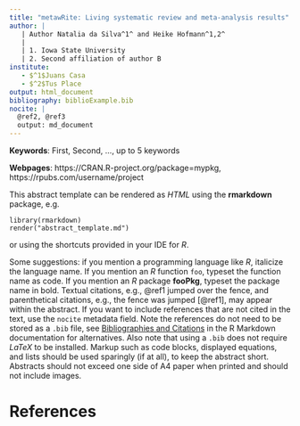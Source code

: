 ```yaml
---
title: "metawRite: Living systematic review and meta-analysis results"
author: |
   | Author Natalia da Silva^1^ and Heike Hofmann^1,2^
   |
   | 1. Iowa State University 
   | 2. Second affiliation of author B
institute: 
   - $^1$Juans Casa
   - $^2$Tus Place
output: html_document
bibliography: biblioExample.bib
nocite: | 
  @ref2, @ref3
  output: md_document
---
```






**Keywords**: First, Second, ..., up to 5 keywords

**Webpages**: https://CRAN.R-project.org/package=mypkg, https://rpubs.com/username/project

This abstract template can be rendered as *HTML* using the **rmarkdown** package, e.g.

    library(rmarkdown)
    render("abstract_template.md")
    
or using the shortcuts provided in your IDE for *R*.

Some suggestions: if you mention a programming language like *R*, italicize the language name.  If you mention an *R* function `foo`, typeset the function name as code.   If you mention an *R* package **fooPkg**, typeset the package name in bold.  Textual citations, e.g., @ref1 jumped over the fence, and parenthetical citations, e.g., the fence was jumped [@ref1], may appear within the abstract. If you want to include references that are not cited in the text, use the `nocite` metadata field. Note the 
references do not need to be stored as a `.bib` file, see [Bibliographies and Citations](http://rmarkdown.rstudio.com/authoring_bibliographies_and_citations.html) in the R Markdown documentation for alternatives. Also note that using a `.bib` does not require *LaTeX* to be installed. Markup such as code blocks, displayed equations, and lists should be used sparingly (if at all), to keep the abstract short. Abstracts should not exceed one side of A4 paper when printed and should not include images.

# References
